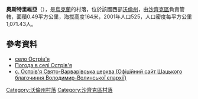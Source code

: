{{coord|51|33|20|N|23|47|36|E|scale:30000|display=title}}

'''奧斯特里維亞'''（{{lang-uk|Острів'я}}），是[[烏克蘭|烏克蘭]]的村落，位於該國西部[[沃倫州|沃倫州]]，由[[沙齊克區|沙齊克區]]負責管轄，面積0.49平方公里，海拔高度164米，2001年人口525，人口密度每平方公里1,071.43人。

==參考資料==
* [http://gska2.rada.gov.ua/pls/z7502/A005?rdat1=10.04.2009&rf7571=5027 село Острів'я]{{dead link|date=2017年12月 |bot=InternetArchiveBot |fix-attempted=yes }}
* [http://weather.in.ua/ua/volynskaja/19259 Погода в селі Острів'я] {{Wayback|url=http://weather.in.ua/ua/volynskaja/19259 |date=20111219115738 }}
* [https://web.archive.org/web/20160829010030/http://sh-orthodox.org.ua/ostriv.html с. Острів'я Свято-Варварівська церква (Офіційний сайт Шацького благочиння Володимир-Волинської єпархії)]

[[Category:沃倫州村落|Category:沃倫州村落]]
[[Category:沙齊克區村落|Category:沙齊克區村落]]


{{Volyn-geo-stub}}
